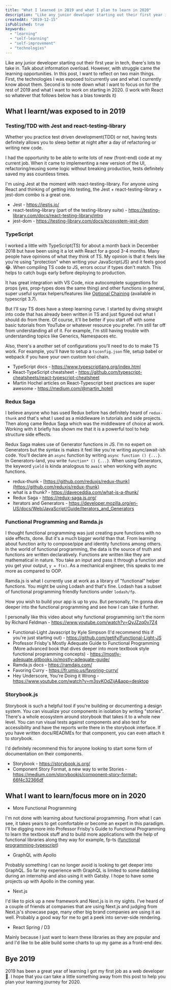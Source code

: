 ```yaml
---
title: "What I learned in 2019 and what I plan to learn in 2020"
description: "Like any junior developer starting out their first year in tech, there is a lot to take in. In this post I like to reflect and talk about the technologies I have been exposed to and what I would like to focus on in 2020"
createdAt: "2019-12-15"
isPublished: true
keywords:
  - "learning"
  - "self-learning"
  - "self-improvement"
  - "technologies"
---
```


Like any junior developer starting out their first year in tech, there's lots to take in. Talk about information overload. However, with struggle came the learning opportunities. In this post, I want to reflect on two main things. First, the technologies I was exposed to/currently use and what I currently know about them. Second is to note down what I want to focus on for the rest of 2019 and what I want to work on starting in 2020. (I work with React so whatever that follows below has a bias towards it)

## What I learnt/was exposed to in 2019

### Testing/TDD with Jest and react-testing-library

Whether you practice test driven development(TDD) or not, having tests definitely allows you to sleep better at night after a day of refactoring or writing new code.

I had the opportunity to be able to write lots of new (front-end) code at my current job. When it came to implementing a new version of the UI, refactoring/reusing some logic without breaking production, tests definitely saved my ass countless times.

I'm using Jest at the moment with react-testing-library. For anyone using React and thinking of getting into testing, the Jest + react-testing-library + jest-dom combo is a great one.

- Jest - https://jestjs.io/
- react-testing-library (part of the testing-library suite) - https://testing-library.com/docs/react-testing-library/intro
- jest-dom - https://testing-library.com/docs/ecosystem-jest-dom

### TypeScript

I worked a little with TypeScript(TS) for about a month back in December 2018 but have been using it a lot with React for a good 3-4 months. Many people have opinions of what they think of TS. My opinion is that it feels like you're using "protection" when writing your JavaScript(JS) and it feels good 😂. When compiling TS code to JS, errors occur if types don't match. This helps to catch bugs early before deploying to production.

It has great integration with VS Code, nice autocomplete suggestions for props (yes, prop-types does the same thing) and other functions in general, super useful syntax helpers/features like [Optional Chaining](https://www.typescriptlang.org/docs/handbook/release-notes/typescript-3-7.html#optional-chaining) (available in typescript 3.7).

But I'll say TS does have a steep learning curve. I started by diving straight into code that has already been written in TS and just figured out what I should do from there. Of course, it'll be better if you start off with some basic tutorials from YouTube or whatever resource you prefer. I'm still far off from understanding all of it. For example, I'm still having trouble with understanding topics like Generics, Namespaces etc.

Also, there's a another set of configurations you'll need to do to make TS work. For example, you'll have to setup a `tsconfig.json` file, setup babel or webpack if you have your own custom tool chain.

- TypeScript docs - https://www.typescriptlang.org/index.html
- React-TypeScript cheatsheet - https://github.com/typescript-cheatsheets/react-typescript-cheatsheet
- Martin Hochel articles on React-Typescript best practices are super awesome - https://medium.com/@martin_hotell

### Redux Saga

I believe anyone who has used Redux before has definitely heard of `redux-thunk` and that's what I used as a middleware in tutorials and side projects. Then along came Redux Saga which was the middleware of choice at work. Working with it briefly has shown me that it is a powerful tool to help structure side effects.

Redux Saga makes use of Generator functions in JS. I'm no expert on Generators but the syntax is makes it feel like you're writing async/await-ish code. You'll declare an `async` function by writing `async function () {...}`. In Generators-land, you write `function* () {...}`. When using Generators, the keyword `yield` is kinda analogous to `await` when working with async functions.

- redux-thunk - [https://github.com/reduxjs/redux-thunk](https://github.com/reduxjs/redux-thunk)
- what is a thunk? - https://daveceddia.com/what-is-a-thunk/
- Redux Saga - https://redux-saga.js.org/
- Iterators and Generators - https://developer.mozilla.org/en-US/docs/Web/JavaScript/Guide/Iterators_and_Generators

### Functional Programming and Ramda.js

I thought functional programming was just creating pure functions with no side effects, done. But it's a much bigger world than that. From learning about function arity to compose/pipe and identity functions among others. In the world of functional programming, the data is the source of truth and functions are written declaratively. Functions are written like they are mathematical in nature. You take an input and pass it through a function and you get your output, `y = f(x)`. As a mechanical engineer, this speaks to me more as compared to OOP.

Ramda.js is what I currently use at work as a library of "functional" helper functions. You might be using Lodash and that's fine. Lodash has a subset of functional programming friendly functions under `lodash/fp`.

How you wish to build your app is up to you. But personally, I'm gonna dive deeper into the functional programming and see how I can take it further.

I personally like this video about why functional programming isn't the norm by Richard Feldman - https://www.youtube.com/watch?v=QyJZzq0v7Z4

- Functional-Light Javascript by Kyle Simpson (I'd recommend this if you're just starting out) - https://github.com/getify/Functional-Light-JS
- Professor Frisby's Mostly Adequate Guide to Functional Programming (More advanced book that dives deeper into more textbook style functional programming concepts) - https://mostly-adequate.gitbooks.io/mostly-adequate-guide/
- Ramda.js docs - https://ramdajs.com/
- Favoring Curry - https://fr.umio.us/favoring-curry/
- Hey Underscore, You're Doing it Wrong - https://www.youtube.com/watch?v=m3svKOdZijA&app=desktop

### Storybook.js

Storybook is such a helpful tool if you're building or documenting a design system. You can visualize your components in isolation by writing "stories". There's a whole ecosystem around storybook that takes it to a whole new level. You can run visual tests against components and also test for accessibility and have the reports write there in the storybook interface. If you have written docs/READMEs for that component, you can even attach it to storybook.

I'd definitely recommend this for anyone looking to start some form of documentation on their components.

- Storybook - https://storybook.js.org/
- Component Story Format, a new way to write Stories - https://medium.com/storybookjs/component-story-format-66f4c32366df

## What I want to learn/focus more on in 2020

- More Functional Programming

I'm not done with learning about functional programming. From what I can see, it takes years to get comfortable or become an expert in this paradigm. I'll be digging more into Professor Frisby's Guide to Functional Programming to learn the textbook stuff and to build more applications with the help of functional libraries along they way for example, fp-ts ([functional programming-typescript](https://www.npmjs.com/package/fp-ts))

- GraphQL with Apollo

Probably something I can no longer avoid is looking to get deeper into GraphQL. So far my experience with GraphQL is limited to some dabbling during an internship and also using it with Gatsby. I hope to have some projects up with Apollo in the coming year.

- Next.js

I'd like to pick up a new framework and Next.js is in my sights. I've heard of a couple of friends at companies that are using Next.js and judging from Next.js's showcase page, many other big brand companies are using it as well. Probably a good way for me to get a peek into server-side rendering.

- React Spring / D3

Mainly because I just want to learn these libraries as they are popular and and I'd like to be able build some charts to up my game as a front-end dev.

## Bye 2019

2019 has been a great year of learning I got my first job as a web developer 🎉. I hope that you can take a little something away from this post to help you plan your learning journey for 2020.
